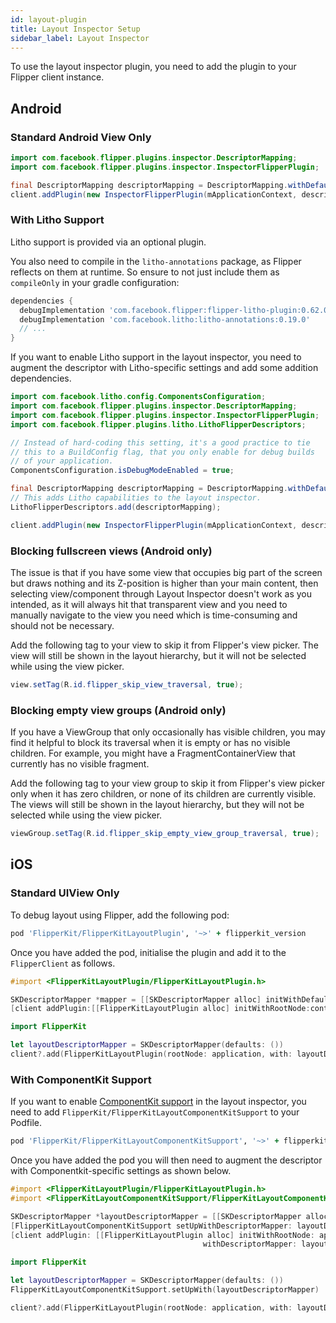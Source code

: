 ```yaml
---
id: layout-plugin
title: Layout Inspector Setup
sidebar_label: Layout Inspector
---
```


To use the layout inspector plugin, you need to add the plugin to your Flipper client instance.

## Android

### Standard Android View Only

```java
import com.facebook.flipper.plugins.inspector.DescriptorMapping;
import com.facebook.flipper.plugins.inspector.InspectorFlipperPlugin;

final DescriptorMapping descriptorMapping = DescriptorMapping.withDefaults();
client.addPlugin(new InspectorFlipperPlugin(mApplicationContext, descriptorMapping));
```

### With Litho Support

Litho support is provided via an optional plugin.

You also need to compile in the `litho-annotations` package, as Flipper reflects
on them at runtime. So ensure to not just include them as `compileOnly` in your
gradle configuration:

```groovy
dependencies {
  debugImplementation 'com.facebook.flipper:flipper-litho-plugin:0.62.0'
  debugImplementation 'com.facebook.litho:litho-annotations:0.19.0'
  // ...
}
```


If you want to enable Litho support in the layout inspector, you need to augment
the descriptor with Litho-specific settings and add some addition dependencies.

```java
import com.facebook.litho.config.ComponentsConfiguration;
import com.facebook.flipper.plugins.inspector.DescriptorMapping;
import com.facebook.flipper.plugins.inspector.InspectorFlipperPlugin;
import com.facebook.flipper.plugins.litho.LithoFlipperDescriptors;

// Instead of hard-coding this setting, it's a good practice to tie
// this to a BuildConfig flag, that you only enable for debug builds
// of your application.
ComponentsConfiguration.isDebugModeEnabled = true;

final DescriptorMapping descriptorMapping = DescriptorMapping.withDefaults();
// This adds Litho capabilities to the layout inspector.
LithoFlipperDescriptors.add(descriptorMapping);

client.addPlugin(new InspectorFlipperPlugin(mApplicationContext, descriptorMapping));
```

### Blocking fullscreen views (Android only)

The issue is that if you have some view that occupies big part of the screen but draws nothing and its Z-position is higher than your main content, then selecting view/component through Layout Inspector doesn't work as you intended, as it will always hit that transparent view and you need to manually navigate to the view you need which is time-consuming and should not be necessary.

Add the following tag to your view to skip it from Flipper's view picker. The view will still be shown in the layout hierarchy, but it will not be selected while using the view picker.

```java
view.setTag(R.id.flipper_skip_view_traversal, true);
```

### Blocking empty view groups (Android only)

If you have a ViewGroup that only occasionally has visible children, you may find it helpful to block its traversal when it is empty or has no visible children. For example, you might have a FragmentContainerView that currently has no visible fragment.

Add the following tag to your view group to skip it from Flipper's view picker only when it has zero children, or none of its children are currently visible. The views will still be shown in the layout hierarchy, but they will not be selected while using the view picker.

```java
viewGroup.setTag(R.id.flipper_skip_empty_view_group_traversal, true);
```

## iOS

### Standard UIView Only

To debug layout using Flipper, add the following pod:

```ruby
pod 'FlipperKit/FlipperKitLayoutPlugin', '~>' + flipperkit_version
```

Once you have added the pod, initialise the plugin and add it to the `FlipperClient` as follows.

<!--DOCUSAURUS_CODE_TABS-->
<!--Objective-C-->
```objective-c
#import <FlipperKitLayoutPlugin/FlipperKitLayoutPlugin.h>

SKDescriptorMapper *mapper = [[SKDescriptorMapper alloc] initWithDefaults];
[client addPlugin:[[FlipperKitLayoutPlugin alloc] initWithRootNode:context.application withDescriptorMapper:mapper]];
```
<!--Swift-->
```swift
import FlipperKit

let layoutDescriptorMapper = SKDescriptorMapper(defaults: ())
client?.add(FlipperKitLayoutPlugin(rootNode: application, with: layoutDescriptorMapper!))
```
<!--END_DOCUSAURUS_CODE_TABS-->

### With ComponentKit Support

If you want to enable [ComponentKit support](https://github.com/facebook/componentkit) in the layout inspector, you need to add `FlipperKit/FlipperKitLayoutComponentKitSupport` to your Podfile.

```ruby
pod 'FlipperKit/FlipperKitLayoutComponentKitSupport', '~>' + flipperkit_version
```   
Once you have added the pod you will then need to augment the descriptor with Componentkit-specific settings as shown below.
<!--DOCUSAURUS_CODE_TABS-->
<!--Objective-C-->
```objective-c
#import <FlipperKitLayoutPlugin/FlipperKitLayoutPlugin.h>
#import <FlipperKitLayoutComponentKitSupport/FlipperKitLayoutComponentKitSupport.h>

SKDescriptorMapper *layoutDescriptorMapper = [[SKDescriptorMapper alloc] initWithDefaults];
[FlipperKitLayoutComponentKitSupport setUpWithDescriptorMapper: layoutDescriptorMapper];
[client addPlugin: [[FlipperKitLayoutPlugin alloc] initWithRootNode: application
                                           withDescriptorMapper: layoutDescriptorMapper]];
```
<!--Swift-->
```swift
import FlipperKit

let layoutDescriptorMapper = SKDescriptorMapper(defaults: ())
FlipperKitLayoutComponentKitSupport.setUpWith(layoutDescriptorMapper)

client?.add(FlipperKitLayoutPlugin(rootNode: application, with: layoutDescriptorMapper!))
```
<!--END_DOCUSAURUS_CODE_TABS-->
